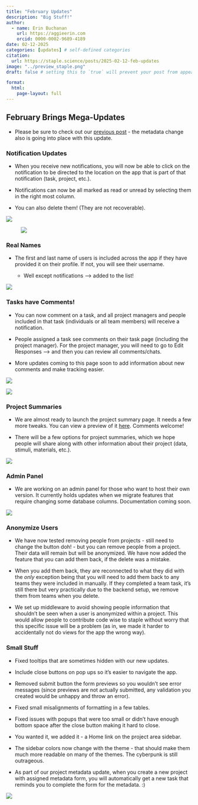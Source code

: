 ```yaml
---
title: "February Updates"
description: "Big Stuff!"
author:
  - name: Erin Buchanan
    url: https://aggieerin.com
    orcid: 0000-0002-9689-4189
date: 02-12-2025
categories: [updates] # self-defined categories
citation: 
  url: https://staple.science/posts/2025-02-12-feb-updates
image: "../preview_staple.png"
draft: false # setting this to `true` will prevent your post from appearing on your listing page until you're ready!

format: 
  html:
    page-layout: full
---
```


## February Brings Mega-Updates

-   Please be sure to check out our [previous post](<https://staple.science/posts/2025-01-01-project-metadata/>) - the metadata change also is going into place with this update.

### Notification Updates

-   When you receive new notifications, you will now be able to click on the notification to be directed to the location on the app that is part of that notification (task, project, etc.).

-   Notifications can now be all marked as read or unread by selecting them in the right most column.

-   You can also delete them! (They are not recoverable).

![](images/clipboard-552192884.png)

![![](images/clipboard-3538269845.png)](images/clipboard-2420345045.png)

### Real Names

-   The first and last name of users is included across the app if they have provided it on their profile. If not, you will see their username.

    -   Well except notifications –\> added to the list!

![](images/clipboard-3998118366.png)

### Tasks have Comments!

-   You can now comment on a task, and all project managers and people included in that task (individuals or all team members) will receive a notification.

-   People assigned a task see comments on their task page (including the project manager). For the project manager, you will need to go to Edit Responses –\> and then you can review all comments/chats.

-   More updates coming to this page soon to add information about new comments and make tracking easier.

![](images/clipboard-2689223870.png)

![](images/clipboard-3458473093.png)

### Project Summaries

-   We are almost ready to launch the project summary page. It needs a few more tweaks. You can view a preview of it [here](<https://staple.science/project-summary-v1/>). Comments welcome!

-   There will be a few options for project summaries, which we hope people will share along with other information about their project (data, stimuli, materials, etc.).

![](images/clipboard-4290313186.png)

### Admin Panel

-   We are working on an admin panel for those who want to host their own version. It currently holds updates when we migrate features that require changing some database columns. Documentation coming soon.

![](images/clipboard-3905875541.png)

### Anonymize Users

-   We have now tested removing people from projects - still need to change the button doh! - but you can remove people from a project. Their data will remain but will be anonymized. We have now added the feature that you can add them back, if the delete was a mistake.

-   When you add them back, they are reconnected to what they did with the *only* exception being that you will need to add them back to any teams they were included in manually. If they completed a team task, it's still there but very practically due to the backend setup, we remove them from teams when you delete.

-   We set up middleware to avoid showing people information that shouldn't be seen when a user is anonymized within a project. This would allow people to contribute code wise to staple without worry that this specific issue will be a problem (as in, we made it harder to accidentally not do views for the app the wrong way).

### Small Stuff

-   Fixed tooltips that are sometimes hidden with our new updates.

-   Include close buttons on pop ups so it's easier to navigate the app.

-   Removed submit button the form previews so you wouldn't see error messages (since previews are not actually submitted, any validation you created would be unhappy and throw an error).

-   Fixed small misalignments of formatting in a few tables.

-   Fixed issues with popups that were too small or didn't have enough bottom space after the close button making it hard to close.

-   You wanted it, we added it - a Home link on the project area sidebar.

-   The sidebar colors now change with the theme - that should make them much more readable on many of the themes. The cyberpunk is still outrageous.

-   As part of our project metadata update, when you create a new project with assigned metadata form, you will automatically get a new task that reminds you to complete the form for the metadata. :)

![](images/clipboard-3167753212.png)
